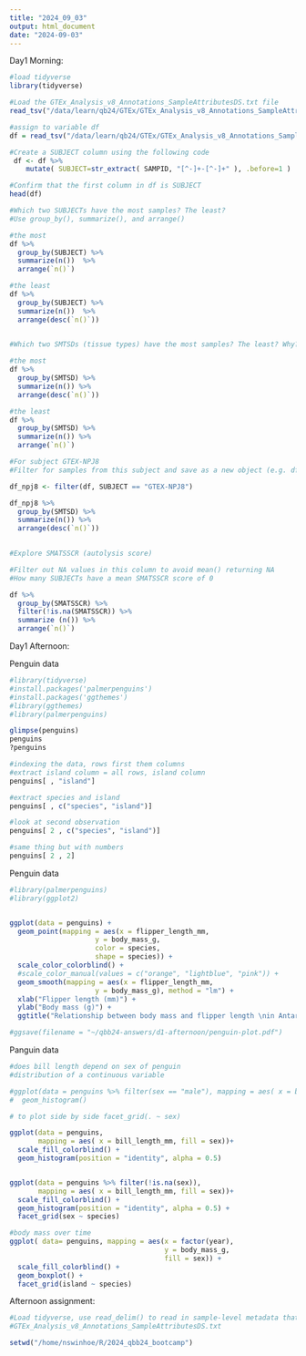 ```yaml
---
title: "2024_09_03"
output: html_document
date: "2024-09-03"
---
```


Day1 Morning:
```r
#load tidyverse
library(tidyverse)

#Load the GTEx_Analysis_v8_Annotations_SampleAttributesDS.txt file 
read_tsv("/data/learn/qb24/GTEx/GTEx_Analysis_v8_Annotations_SampleAttributesDS.txt")

#assign to variable df
df = read_tsv("/data/learn/qb24/GTEx/GTEx_Analysis_v8_Annotations_SampleAttributesDS.txt")
```


```r
#Create a SUBJECT column using the following code
 df <- df %>%
    mutate( SUBJECT=str_extract( SAMPID, "[^-]+-[^-]+" ), .before=1 )

#Confirm that the first column in df is SUBJECT
head(df)
```


```r
#Which two SUBJECTs have the most samples? The least?
#Use group_by(), summarize(), and arrange()

#the most
df %>%
  group_by(SUBJECT) %>%
  summarize(n())  %>%
  arrange(`n()`)

#the least
df %>%
  group_by(SUBJECT) %>%
  summarize(n())  %>%
  arrange(desc(`n()`))
  
```


```r
#Which two SMTSDs (tissue types) have the most samples? The least? Why?

#the most
df %>%
  group_by(SMTSD) %>%
  summarize(n()) %>%
  arrange(desc(`n()`))

#the least
df %>%
  group_by(SMTSD) %>%
  summarize(n()) %>%
  arrange(`n()`)
```


```r
#For subject GTEX-NPJ8
#Filter for samples from this subject and save as a new object (e.g. df_npj8)

df_npj8 <- filter(df, SUBJECT == "GTEX-NPJ8")

df_npj8 %>%
  group_by(SMTSD) %>%
  summarize(n()) %>%
  arrange(desc(`n()`))
  
```



```r
#Explore SMATSSCR (autolysis score)

#Filter out NA values in this column to avoid mean() returning NA
#How many SUBJECTs have a mean SMATSSCR score of 0

df %>%
  group_by(SMATSSCR) %>%
  filter(!is.na(SMATSSCR)) %>%
  summarize (n()) %>%
  arrange(`n()`)
```


Day1 Afternoon:

Penguin data
```r
#library(tidyverse)
#install.packages('palmerpenguins')
#install.packages('ggthemes')
#library(ggthemes)
#library(palmerpenguins)

glimpse(penguins)
penguins
?penguins

#indexing the data, rows first them columns
#extract island column = all rows, island column
penguins[ , "island"]

#extract species and island
penguins[ , c("species", "island")]

#look at second observation
penguins[ 2 , c("species", "island")]

#same thing but with numbers
penguins[ 2 , 2]

```

Penguin data
```r
#library(palmerpenguins)
#library(ggplot2)


ggplot(data = penguins) +
  geom_point(mapping = aes(x = flipper_length_mm, 
                     y = body_mass_g, 
                     color = species,
                     shape = species)) +
  scale_color_colorblind() +
  #scale_color_manual(values = c("orange", "lightblue", "pink")) +
  geom_smooth(mapping = aes(x = flipper_length_mm, 
                     y = body_mass_g), method = "lm") +
  xlab("Flipper length (mm)") +
  ylab("Body mass (g)") +
  ggtitle("Relationship between body mass and flipper length \nin Antarctic Penguins")

#ggsave(filename = "~/qbb24-answers/d1-afternoon/penguin-plot.pdf")

```

Panguin data
```r
#does bill length depend on sex of penguin
#distribution of a continuous variable

#ggplot(data = penguins %>% filter(sex == "male"), mapping = aes( x = bill_length_mm))+
#  geom_histogram()

# to plot side by side facet_grid(. ~ sex)

ggplot(data = penguins, 
       mapping = aes( x = bill_length_mm, fill = sex))+
  scale_fill_colorblind() +
  geom_histogram(position = "identity", alpha = 0.5)


ggplot(data = penguins %>% filter(!is.na(sex)),
       mapping = aes( x = bill_length_mm, fill = sex))+
  scale_fill_colorblind() +
  geom_histogram(position = "identity", alpha = 0.5) +
  facet_grid(sex ~ species)

#body mass over time
ggplot( data= penguins, mapping = aes(x = factor(year), 
                                      y = body_mass_g, 
                                      fill = sex)) +
  scale_fill_colorblind() +
  geom_boxplot() +
  facet_grid(island ~ species)
```


Afternoon assignment: 

```r
#Load tidyverse, use read_delim() to read in sample-level metadata that was obtained from the GTEx Portal
#GTEx_Analysis_v8_Annotations_SampleAttributesDS.txt

setwd("/home/nswinhoe/R/2024_qbb24_bootcamp")



```









